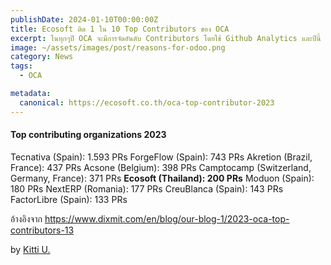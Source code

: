 ```yaml
---
publishDate: 2024-01-10T00:00:00Z
title: Ecosoft ติด 1 ใน 10 Top Contributors ของ OCA 
excerpt: ในทุกๆปี OCA จะมีการจัดอันดับ Contributors โดยใช้ Github Analytics และปีนี้ Ecosoft ติด Top Ten
image: ~/assets/images/post/reasons-for-odoo.png
category: News
tags:
  - OCA

metadata:
  canonical: https://ecosoft.co.th/oca-top-contributor-2023
---
```


#### Top contributing organizations 2023

Tecnativa  (Spain): 1.593 PRs
ForgeFlow  (Spain): 743 PRs
Akretion  (Brazil, France): 437 PRs
Acsone  (Belgium): 398 PRs
Camptocamp  (Switzerland, Germany, France): 371 PRs
**Ecosoft  (Thailand): 200 PRs**
Moduon  (Spain): 180 PRs
NextERP  (Romania): 177 PRs
CreuBlanca  (Spain): 143 PRs
FactorLibre  (Spain): 133 PRs

อ้างอิงจาก https://www.dixmit.com/en/blog/our-blog-1/2023-oca-top-contributors-13

by <a href="https://x.com/@kittiup">Kitti U.</a>
